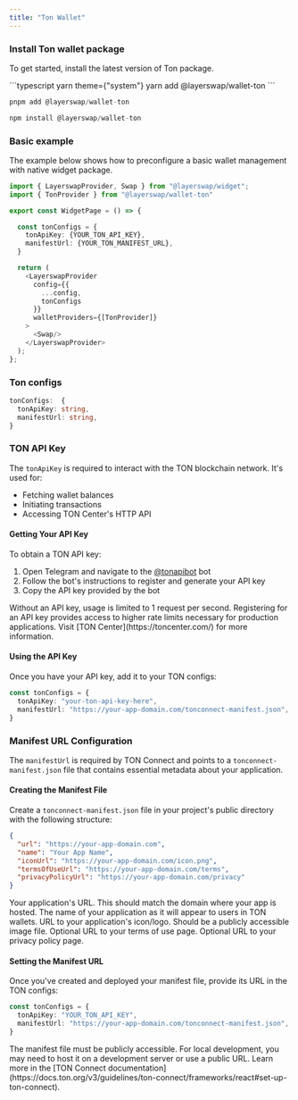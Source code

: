 ```yaml
---
title: "Ton Wallet"
---
```


### Install Ton wallet package

To get started, install the latest version of Ton package.

<CodeGroup>
  ```typescript yarn theme={"system"}
  yarn add @layerswap/wallet-ton
  ```

  ```typescript pnpm theme={"system"}
  pnpm add @layerswap/wallet-ton
  ```

  ```typescript npm theme={"system"}
  npm install @layerswap/wallet-ton
  ```
</CodeGroup>

### Basic example

The example below shows how to preconfigure a basic wallet management with native widget package.

```typescript  theme={"system"}
import { LayerswapProvider, Swap } from "@layerswap/widget";
import { TonProvider } from "@layerswap/wallet-ton"

export const WidgetPage = () => {

  const tonConfigs = {
    tonApiKey: {YOUR_TON_API_KEY},
    manifestUrl: {YOUR_TON_MANIFEST_URL},
  }

  return (
    <LayerswapProvider 
      config={{
        ...config,
        tonConfigs
      }}
      walletProviders={[TonProvider]}
    >
      <Swap/>
    </LayerswapProvider>
  );
};
```

### Ton configs

```TypeScript  theme={"system"}
tonConfigs:  {
  tonApiKey: string,
  manifestUrl: string,
}
```

### TON API Key

The `tonApiKey` is required to interact with the TON blockchain network. It's used for:
- Fetching wallet balances
- Initiating transactions
- Accessing TON Center's HTTP API

#### Getting Your API Key

To obtain a TON API key:

1. Open Telegram and navigate to the [@tonapibot](https://t.me/tonapibot) bot
2. Follow the bot's instructions to register and generate your API key
3. Copy the API key provided by the bot

<Note>
  Without an API key, usage is limited to 1 request per second. Registering for an API key provides access to higher rate limits necessary for production applications. Visit [TON Center](https://toncenter.com/) for more information.
</Note>

#### Using the API Key

Once you have your API key, add it to your TON configs:

```typescript theme={"system"}
const tonConfigs = {
  tonApiKey: "your-ton-api-key-here",
  manifestUrl: "https://your-app-domain.com/tonconnect-manifest.json",
}
```

### Manifest URL Configuration

The `manifestUrl` is required by TON Connect and points to a `tonconnect-manifest.json` file that contains essential metadata about your application.

#### Creating the Manifest File

Create a `tonconnect-manifest.json` file in your project's public directory with the following structure:

```json theme={"system"}
{
  "url": "https://your-app-domain.com",
  "name": "Your App Name",
  "iconUrl": "https://your-app-domain.com/icon.png",
  "termsOfUseUrl": "https://your-app-domain.com/terms",
  "privacyPolicyUrl": "https://your-app-domain.com/privacy"
}
```

<ResponseField name="url" type="string" required>
  Your application's URL. This should match the domain where your app is hosted.
</ResponseField>

<ResponseField name="name" type="string" required>
  The name of your application as it will appear to users in TON wallets.
</ResponseField>

<ResponseField name="iconUrl" type="string" required>
  URL to your application's icon/logo. Should be a publicly accessible image file.
</ResponseField>

<ResponseField name="termsOfUseUrl" type="string">
  Optional URL to your terms of use page.
</ResponseField>

<ResponseField name="privacyPolicyUrl" type="string">
  Optional URL to your privacy policy page.
</ResponseField>

#### Setting the Manifest URL

Once you've created and deployed your manifest file, provide its URL in the TON configs:

```typescript theme={"system"}
const tonConfigs = {
  tonApiKey: "YOUR_TON_API_KEY",
  manifestUrl: "https://your-app-domain.com/tonconnect-manifest.json",
}
```

<Note>
  The manifest file must be publicly accessible. For local development, you may need to host it on a development server or use a public URL. Learn more in the [TON Connect documentation](https://docs.ton.org/v3/guidelines/ton-connect/frameworks/react#set-up-ton-connect).
</Note>